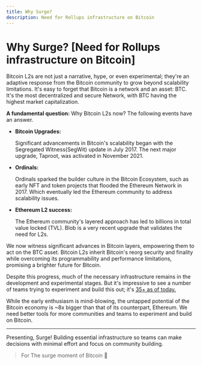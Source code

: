 ```yaml
---
title: Why Surge?
description: Need for Rollups infrastructure on Bitcoin
---
```


# Why Surge? [Need for Rollups infrastructure on Bitcoin]

Bitcoin L2s are not just a narrative, hype, or even experimental; they're an adaptive response from the Bitcoin community to grow beyond scalability limitations. It's easy to forget that Bitcoin is a network and an asset: BTC. It's the most decentralized and secure Network, with BTC having the highest market capitalization.

**A fundamental question:** Why Bitcoin L2s now? The following events have an answer.

- **Bitcoin Upgrades:** <p className="_list-paragraph"> Significant advancements in Bitcoin's scalability began with the Segregated Witness(SegWit) update in July 2017. The next major upgrade, Taproot, was activated in November 2021.</p>
- **Ordinals:** <p className="_list-paragraph">Ordinals sparked the builder culture in the Bitcoin Ecosystem, such as early NFT and token projects that flooded the Ethereum Network in 2017. Which eventually led the Ethereum community to address scalability issues.</p>
- **Ethereum L2 success:** <p className="_list-paragraph">The Ethereum community's layered approach has led to billions in total value locked (TVL). Blob is a very recent upgrade that validates the need for L2s.</p>

We now witness significant advances in Bitcoin layers, empowering them to act on the BTC asset. Bitcoin L2s inherit Bitcoin's reorg security and finality while overcoming its programmability and performance limitations, promising a brighter future for Bitcoin.

Despite this progress, much of the necessary infrastructure remains in the development and experimental stages. But it's impressive to see a number of teams trying to experiment and build this out; it's [35+ as of today.](https://bitcoinl2map.com/)

While the early enthusiasm is mind-blowing, the untapped potential of the Bitcoin economy is ~8x bigger than that of its counterpart, Ethereum. We need better tools for more communities and teams to experiment and build on Bitcoin.

---

Presenting, Surge! Building essential infrastructure so teams can make decisions with minimal effort and focus on community building.

> For The surge moment of Bitcoin 🥂
